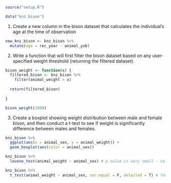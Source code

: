 ```r
source("setup.R")
```

```r
data("knz_bison")
```

1. Create a new column in the bison dataset that calculates the individual’s age at the time of observation
```r
new_knz_bison <- knz_bison %>% 
  mutate(age = rec_year - animal_yob)
```

2. Write a function that will first filter the bison dataset based on any user-specified weight threshold (returning the filtered dataset).

```r
bison_weight <- function(x) {
  filtered_bison <- knz_bison %>% 
    filter(animal_weight > x) 
  
  return(filtered_bison)
  
}

bison_weight(1000)


```

3. Create a boxplot showing weight distribution between male and female bison, and then conduct a t-test to see if weight is significantly difference between males and females.

```r
knz_bison %>% 
  ggplot(aes(x = animal_sex, y = animal_weight)) + 
  geom_boxplot(aes(color = animal_sex))

knz_bison %>% 
  levene_test(animal_weight ~ animal_sex) # p value is very small - so we reject the null that variances are equal - variances are not equal 

knz_bison %>% 
  t_test(animal_weight ~ animal_sex, var.equal = F, detailed = T) # female bison weigh significantly more than male bison

```

